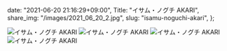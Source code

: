   date: "2021-06-20 21:16:29+09:00",
  Title: "イサム・ノグチ AKARI",
  share_img: "/images/2021_06_20_2.jpg",
  slug: "isamu-noguchi-akari",
};

![イサム・ノグチ AKARI](/images/2021_06_20_1.jpg)
![イサム・ノグチ AKARI](/images/2021_06_20_2.jpg)
![イサム・ノグチ AKARI](/images/2021_06_20_3.jpg)
![イサム・ノグチ AKARI](/images/2021_06_20_4.jpg)
